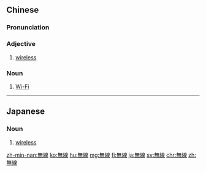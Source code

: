 {{also|无线}}
==Chinese==
{{zh-forms|s=无线|t2=無綫}}

===Pronunciation===
{{zh-pron
|m=wúxiàn
|c=mou4 sin3
|mn=bô-sòaⁿ
|cat=a,n
}}

===Adjective===
{{zh-adj}}

# [[wireless]]
#: {{zh-x|無線 寬帶 路由器|'''wireless''' broadband router}}

===Noun===
{{zh-noun}}

# [[Wi-Fi]]

----

==Japanese==
{{ja-kanjitab|む|せん|yomi=on}}

===Noun===
{{ja-noun|むせん}}

# [[wireless]]
#: {{ja-usex|'''無線'''で警告した。|'''むせん''' で けいこく した。|We sent wireless warning messages.}}

[[zh-min-nan:無線]]
[[ko:無線]]
[[hu:無線]]
[[mg:無線]]
[[fj:無線]]
[[ja:無線]]
[[sv:無線]]
[[chr:無線]]
[[zh:無線]]